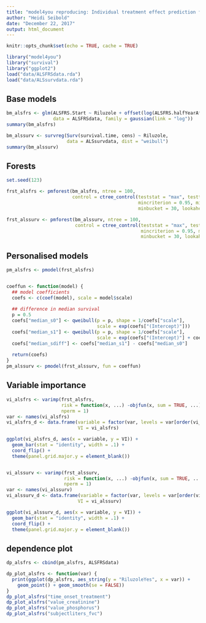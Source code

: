 ```yaml
---
title: "model4you reproducing: Individual treatment effect prediction for amyotrophic lateral sclerosis patients"
author: "Heidi Seibold"
date: "December 22, 2017"
output: html_document
---
```


```r
knitr::opts_chunk$set(echo = TRUE, cache = TRUE)
```


```r
library("model4you")
library("survival")
library("ggplot2")
load("data/ALSFRSdata.rda")
load("data/ALSsurvdata.rda")
```

## Base models
```r
bm_alsfrs <- glm(ALSFRS.Start ~ Riluzole + offset(log(ALSFRS.halfYearAfter)), 
                 data = ALSFRSdata, family = gaussian(link = "log"))
summary(bm_alsfrs)

bm_alssurv <- survreg(Surv(survival.time, cens) ~ Riluzole, 
                      data = ALSsurvdata, dist = "weibull")
summary(bm_alssurv)
```
## Forests
```r
set.seed(123)

frst_alsfrs <- pmforest(bm_alsfrs, ntree = 100, 
                        control = ctree_control(teststat = "max", testtype = "Univ",
                                                mincriterion = 0.95, minsplit = 40, 
                                                minbucket = 30, lookahead = TRUE))

frst_alssurv <- pmforest(bm_alssurv, ntree = 100, 
                         control = ctree_control(teststat = "max", testtype = "Univ",
                                                 mincriterion = 0.95, minsplit = 40, 
                                                 minbucket = 30, lookahead = TRUE))
```

## Personalised models
```r
pm_alsfrs <- pmodel(frst_alsfrs)


coeffun <- function(model) {
  ## model coefficients
  coefs <- c(coef(model), scale = model$scale)
  
  ## difference in median survival 
  p = 0.5
  coefs["median_s0"] <- qweibull(p = p, shape = 1/coefs["scale"], 
                                 scale = exp(coefs["(Intercept)"]))
  coefs["median_s1"] <- qweibull(p = p, shape = 1/coefs["scale"], 
                                 scale = exp(coefs["(Intercept)"] + coefs["aA"]))
  coefs["median_sdiff"] <- coefs["median_s1"] - coefs["median_s0"]
  
  return(coefs)
}
pm_alssurv <- pmodel(frst_alssurv, fun = coeffun)
```


## Variable importance
```r
vi_alsfrs <- varimp(frst_alsfrs, 
                    risk = function(x, ...) -objfun(x, sum = TRUE, ...), 
                    nperm = 1)
var <- names(vi_alsfrs)
vi_alsfrs_d <- data.frame(variable = factor(var, levels = var[order(vi_alsfrs)]), 
                          VI = vi_alsfrs)

ggplot(vi_alsfrs_d, aes(x = variable, y = VI)) + 
  geom_bar(stat = "identity", width = .1) +
  coord_flip() +
  theme(panel.grid.major.y = element_blank())


vi_alssurv <- varimp(frst_alssurv, 
                     risk = function(x, ...) -objfun(x, sum = TRUE, ...), 
                     nperm = 1)
var <- names(vi_alssurv)
vi_alssurv_d <- data.frame(variable = factor(var, levels = var[order(vi_alssurv)]), 
                          VI = vi_alssurv)

ggplot(vi_alssurv_d, aes(x = variable, y = VI)) + 
  geom_bar(stat = "identity", width = .1) +
  coord_flip() +
  theme(panel.grid.major.y = element_blank())
```



## dependence plot
```r
dp_alsfrs <- cbind(pm_alsfrs, ALSFRSdata)

dp_plot_alsfrs <- function(var) {
  print(ggplot(dp_alsfrs, aes_string(y = "RiluzoleYes", x = var)) +
    geom_point() + geom_smooth(se = FALSE))
}
dp_plot_alsfrs("time_onset_treatment")
dp_plot_alsfrs("value_creatinine")
dp_plot_alsfrs("value_phosphorus")
dp_plot_alsfrs("subjectliters_fvc")
```





